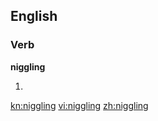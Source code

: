 ==English==

===Verb===
'''niggling'''

# {{present participle of|[[niggle]]}}

[[kn:niggling]]
[[vi:niggling]]
[[zh:niggling]]